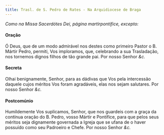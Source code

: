 ```yaml
---
title: Trasl. de S. Pedro de Rates - Na Arquidiocese de Braga
---
```


<em>Como na Missa Sacerdótes Dei, página martirpontifice, excepto:</em>

#### Oração

<div class="container-fluid">
  <div class="row">
    <span class="text-justify"></span>
<span class="text-justify">
      Ó Deus, que de um modo admirável nos destes como primeiro Pastor o B.
      Mártir Pedro, permiti, Vos imploramos, que, celebrando a sua Trasladação,
      nos tornemos dignos filhos de tão grande pai. Por nosso Senhor
      <em>&c.</em>
    </span>
</div>

#### Secreta

<div class="container-fluid">
  <div class="row">
    <span class="text-justify"></span>
<span class="text-justify">
      Olhai benignamente, Senhor, para as dádivas que Vos pela intercessão
      daquele cujos méritos Vos foram agradáveis, elas nos sejam salutares. Por
      nosso Senhor <em>&c.</em>
    </span>
</div>

#### Postcomúnio

<div class="container-fluid">
  <div class="row">
    <span class="text-justify"></span>
<span class="text-justify">
      Humildemente Vos suplicamos, Senhor, que nos guardeis com a graça da
      contínua oração do B. Pedro, vosso Mártir e Pontífice, para que pelos seus
      méritos seja dignamente governada a Igreja que se ufana de o haver
      possuído como seu Padroeiro e Chefe. Por nosso Senhor <em>&c.</em>
    </span>
</div>
